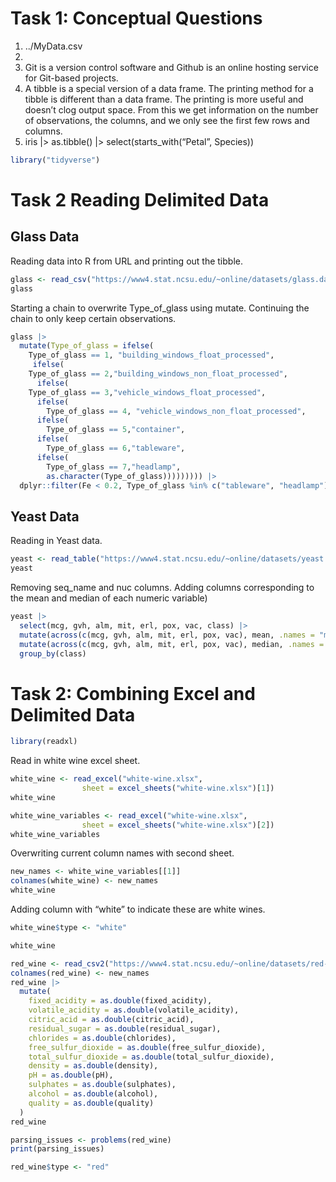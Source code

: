 # Task 1: Conceptual Questions
1. ../MyData.csv
2. 
3. Git is a version control software and Github is an online hosting service for Git-based projects.
4. A tibble is a special version of a data frame. The printing method for a tibble is different than a data frame. The printing is more useful and doesn't clog output space. From this we get information on the number of observations, the columns, and we only see the first few rows and columns.
5. 
iris |>
  as.tibble() |>
  select(starts_with("Petal", Species))



```r
library("tidyverse")
```

# Task 2 Reading Delimited Data
## Glass Data
Reading data into R from URL and printing out the tibble.
```r
glass <- read_csv("https://www4.stat.ncsu.edu/~online/datasets/glass.data", col_names = c("Id","RI","Na","Mg","Al","Si","K","Ca","Ba","Fe","Type_of_glass"))
glass
```
Starting a chain to overwrite Type_of_glass using mutate. Continuing the chain to only keep certain observations.
```r
glass |>
  mutate(Type_of_glass = ifelse(
    Type_of_glass == 1, "building_windows_float_processed", 
     ifelse(
    Type_of_glass == 2,"building_windows_non_float_processed",
      ifelse(
    Type_of_glass == 3,"vehicle_windows_float_processed",
      ifelse(
        Type_of_glass == 4, "vehicle_windows_non_float_processed",
      ifelse(
        Type_of_glass == 5,"container",
      ifelse(
        Type_of_glass == 6,"tableware",
      ifelse(
        Type_of_glass == 7,"headlamp",
        as.character(Type_of_glass))))))))) |>
  dplyr::filter(Fe < 0.2, Type_of_glass %in% c("tableware", "headlamp"))
```
## Yeast Data
Reading in Yeast data.
```r
yeast <- read_table("https://www4.stat.ncsu.edu/~online/datasets/yeast.data", col_names = c("seq_name","mcg","gvh","alm","mit","erl","pox","vac","nuc","class"))
yeast
```
Removing seq_name and nuc columns. Adding columns corresponding to the mean and median of each numeric variable)
```r
yeast |> 
  select(mcg, gvh, alm, mit, erl, pox, vac, class) |>
  mutate(across(c(mcg, gvh, alm, mit, erl, pox, vac), mean, .names = "mean_{.col}")) |>
  mutate(across(c(mcg, gvh, alm, mit, erl, pox, vac), median, .names = "median_{.col}")) |>
  group_by(class)
```
# Task 2: Combining Excel and Delimited Data
```r
library(readxl)
```
Read in white wine excel sheet.
```r
white_wine <- read_excel("white-wine.xlsx",
                sheet = excel_sheets("white-wine.xlsx")[1])
white_wine
```


```r
white_wine_variables <- read_excel("white-wine.xlsx",
                sheet = excel_sheets("white-wine.xlsx")[2])
white_wine_variables
```
Overwriting current column names with second sheet.
```r
new_names <- white_wine_variables[[1]]
colnames(white_wine) <- new_names
white_wine
```
 
Adding column with "white" to indicate these are white wines.
```r
white_wine$type <- "white"
```

```r
white_wine
```



```r
red_wine <- read_csv2("https://www4.stat.ncsu.edu/~online/datasets/red-wine.csv", col_names = TRUE)
colnames(red_wine) <- new_names
red_wine |>
  mutate(
    fixed_acidity = as.double(fixed_acidity),
    volatile_acidity = as.double(volatile_acidity),
    citric_acid = as.double(citric_acid),
    residual_sugar = as.double(residual_sugar),
    chlorides = as.double(chlorides),
    free_sulfur_dioxide = as.double(free_sulfur_dioxide),
    total_sulfur_dioxide = as.double(total_sulfur_dioxide),
    density = as.double(density),
    pH = as.double(pH),
    sulphates = as.double(sulphates),
    alcohol = as.double(alcohol),
    quality = as.double(quality)
  )
red_wine
```
```r
parsing_issues <- problems(red_wine)
print(parsing_issues)
```

```r
red_wine$type <- "red"
```

